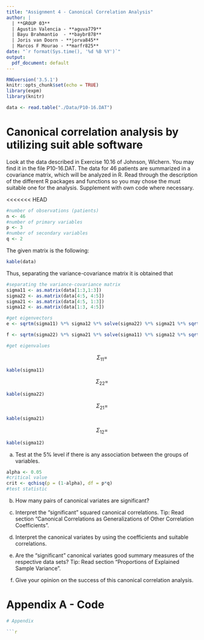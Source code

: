 ```yaml
---
title: "Assignment 4 - Canonical Correlation Analysis"
author: |
  | **GROUP 03**
  | Agustin Valencia - **aguva779**
  | Bayu Brahmantio  - **baybr878**
  | Joris van Doorn - **jorva845**
  | Marcos F Mourao - **marfr825**
date: "`r format(Sys.time(), '%d %B %Y')`"
output:
  pdf_document: default
---
```


```r
RNGversion('3.5.1')
knitr::opts_chunk$set(echo = TRUE)
library(expm)
library(knitr)
```

```r
data <- read.table("./Data/P10-16.DAT")
```

# Canonical correlation analysis by utilizing suit able software

Look at the data described in Exercise 10.16 of Johnson, Wichern. You may find it in the file P10-16.DAT. The data for 46 patients are summarized in a covariance matrix, which will be analyzed in R. Read through the description of the different R packages and functions so you may chose the must suitable one for the analysis. Supplement with own code where necessary.

<<<<<<< HEAD
```r
#number of observations (patients)
n <- 46
#number of primary variables
p <- 3
#number of secondary variables
q <- 2
```

The given matrix is the following: 

```r
kable(data)
```

Thus, separating the variance-covariance matrix it is obtained that

```r
#separating the variance-covariance matrix
sigma11 <- as.matrix(data[1:3,1:3])
sigma22 <- as.matrix(data[4:5, 4:5])
sigma21 <- as.matrix(data[4:5, 1:3])
sigma12 <- as.matrix(data[1:3, 4:5])

#get eigenvectors
e <- sqrtm(sigma11) %*% sigma12 %*% solve(sigma22) %*% sigma21 %*% sqrtm(sigma11)

f <- sqrtm(sigma22) %*% sigma21 %*% solve(sigma11) %*% sigma12 %*% sqrtm(sigma22)

#get eigenvalues

```

$$\Sigma_{11} =$$
```r
kable(sigma11)
```

$$\Sigma_{22} =$$
```r
kable(sigma22)
```

$$\Sigma_{21} =$$
```r
kable(sigma21)
```

$$\Sigma_{12} =$$
```r
kable(sigma12)
```

a) Test at the 5% level if there is any association between the groups of variables.

```r
alpha <- 0.05
#critical value
crit <- qchisq(p = (1-alpha), df = p*q)
#test statistic

```


b) How many pairs of canonical variates are significant?

c) Interpret the "significant" squared canonical correlations.
Tip: Read section "Canonical Correlations as Generalizations of Other Correlation Coefficients".

d) Interpret the canonical variates by using the coefficients and suitable correlations.

e) Are the "significant" canonical variates good summary measures of the respective data sets?
Tip: Read section "Proportions of Explained Sample Variance".

f) Give your opinion on the success of this canonical correlation analysis.







\newpage
# Appendix A - Code

```r
# Appendix

```r
```
